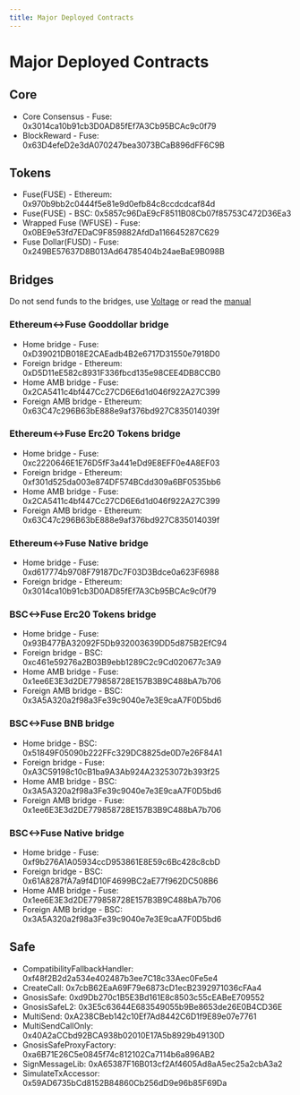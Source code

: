 ```yaml
---
title: Major Deployed Contracts
---
```

# Major Deployed Contracts

## Core

* Core Consensus - Fuse: 0x3014ca10b91cb3D0AD85fEf7A3Cb95BCAc9c0f79
* BlockReward - Fuse: 0x63D4efeD2e3dA070247bea3073BCaB896dFF6C9B

## Tokens&#x20;

* Fuse(FUSE) - Ethereum: 0x970b9bb2c0444f5e81e9d0efb84c8ccdcdcaf84d
* &#x20;Fuse(FUSE) - BSC: 0x5857c96DaE9cF8511B08Cb07f85753C472D36Ea3&#x20;
* Wrapped Fuse (WFUSE) - Fuse: 0x0BE9e53fd7EDaC9F859882AfdDa116645287C629&#x20;
* Fuse Dollar(FUSD) - Fuse: 0x249BE57637D8B013Ad64785404b24aeBaE9B098B

## Bridges&#x20;

Do not send funds to the bridges, use [Voltage](https://voltage.finance) or read the [manual](../../basics/getting-started-with-fuse/asset-bridges-to-other-chains.md)

### Ethereum<->Fuse Gooddollar bridge

* Home bridge - Fuse: 0xD39021DB018E2CAEadb4B2e6717D31550e7918D0&#x20;
* Foreign bridge - Ethereum: 0xD5D11eE582c8931F336fbcd135e98CEE4DB8CCB0
* Home AMB bridge - Fuse: 0x2CA5411c4bf447Cc27CD6E6d1d046f922A27C399&#x20;
* Foreign AMB bridge - Ethereum: 0x63C47c296B63bE888e9af376bd927C835014039f

### Ethereum<->Fuse Erc20 Tokens bridge

* Home bridge - Fuse: 0xc2220646E1E76D5fF3a441eDd9E8EFF0e4A8EF03&#x20;
* Foreign bridge - Ethereum: 0xf301d525da003e874DF574BCdd309a6BF0535bb6&#x20;
* Home AMB bridge - Fuse: 0x2CA5411c4bf447Cc27CD6E6d1d046f922A27C399&#x20;
* Foreign AMB bridge - Ethereum: 0x63C47c296B63bE888e9af376bd927C835014039f

### Ethereum<->Fuse Native bridge

* Home bridge - Fuse: 0xd617774b9708F79187Dc7F03D3Bdce0a623F6988&#x20;
* Foreign bridge - Ethereum: 0x3014ca10b91cb3D0AD85fEf7A3Cb95BCAc9c0f79

### BSC<->Fuse Erc20 Tokens bridge

* Home bridge - Fuse: 0x93B477BA32092F5Db932003639DD5d875B2EfC94&#x20;
* Foreign bridge - BSC: 0xc461e59276a2B03B9ebb1289C2c9Cd020677c3A9&#x20;
* Home AMB bridge - Fuse: 0x1ee6E3E3d2DE779858728E157B3B9C488bA7b706&#x20;
* Foreign AMB bridge - BSC: 0x3A5A320a2f98a3Fe39c9040e7e3E9caA7F0D5bd6

### BSC<->Fuse BNB bridge

* Home bridge - BSC: 0x51849F05090b222FFc329DC8825de0D7e26F84A1&#x20;
* Foreign bridge - Fuse: 0xA3C59198c10cB1ba9A3Ab924A23253072b393f25&#x20;
* Home AMB bridge - BSC: 0x3A5A320a2f98a3Fe39c9040e7e3E9caA7F0D5bd6&#x20;
* Foreign AMB bridge - Fuse: 0x1ee6E3E3d2DE779858728E157B3B9C488bA7b706

### BSC<->Fuse Native bridge

* Home bridge - Fuse: 0xf9b276A1A05934ccD953861E8E59c6Bc428c8cbD&#x20;
* Foreign bridge - BSC: 0x61A8287fA7a9f4D10F4699BC2aE77f962DC508B6&#x20;
* Home AMB bridge - Fuse: 0x1ee6E3E3d2DE779858728E157B3B9C488bA7b706&#x20;
* Foreign AMB bridge - BSC: 0x3A5A320a2f98a3Fe39c9040e7e3E9caA7F0D5bd6

## Safe

* CompatibilityFallbackHandler: 0xf48f2B2d2a534e402487b3ee7C18c33Aec0Fe5e4
* CreateCall: 0x7cbB62EaA69F79e6873cD1ecB2392971036cFAa4
* GnosisSafe: 0xd9Db270c1B5E3Bd161E8c8503c55cEABeE709552
* GnosisSafeL2: 0x3E5c63644E683549055b9Be8653de26E0B4CD36E
* MultiSend: 0xA238CBeb142c10Ef7Ad8442C6D1f9E89e07e7761
* MultiSendCallOnly: 0x40A2aCCbd92BCA938b02010E17A5b8929b49130D
* GnosisSafeProxyFactory: 0xa6B71E26C5e0845f74c812102Ca7114b6a896AB2
* SignMessageLib: 0xA65387F16B013cf2Af4605Ad8aA5ec25a2cbA3a2
* SimulateTxAccessor: 0x59AD6735bCd8152B84860Cb256dD9e96b85F69Da

##
